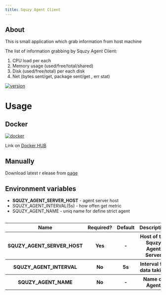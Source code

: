 ```yaml
---
title: Squzy Agent Client
---
```


## About

This is small application which grab information from host machine

The list of information grabbing by Squzy Agent Client:
1. CPU load per each
2. Memory usage (used/free/total/shared)
3. Disk (used/free/total) per each disk
4. Net (bytes sent/get, package sent/get , err stat)

[![version](https://img.shields.io/github/v/release/squzy/squzy.svg)](https://github.com/squzy/squzy)

# Usage

## Docker

[![docker](https://img.shields.io/docker/pulls/squzy/squzy_agent_cleint)](https://hub.docker.com/repository/docker/squzy/squzy_agent_cleint)

Link on [Docker HUB](https://hub.docker.com/repository/docker/squzy/squzy_agent_cleint)

## Manually

Download latest r elease from [page](https://github.com/squzy/squzy/releases)

## Environment variables

- **SQUZY_AGENT_SERVER_HOST** - agent server host
- SQUZY_AGENT_INTERVAL(5s) - how offen get metric
- SQUZY_AGENT_NAME - uniq name for define strict agent

<div style="overflow-x:auto;">
  <table>
  <tbody>
    <tr>
      <th>Name</th>
      <th>Required?</th>
      <th>Default</th>
      <th>Description</th>
    </tr>
    <tr>
      <th>SQUZY_AGENT_SERVER_HOST</th>
      <th>Yes</th>
      <th>-</th>
      <th>Host of the Squzy Agent Server</th>
    </tr>
    <tr>
      <th>SQUZY_AGENT_INTERVAL</th>
      <th>No</th>
      <th>5s</th>
      <th>Interval for data taking</th>
    </tr>
    <tr>
      <th>SQUZY_AGENT_NAME</th>
      <th>No</th>
      <th>-</th>
      <th>Name of Agent</th>
    </tr>
    </tbody>
  </table>
</div>